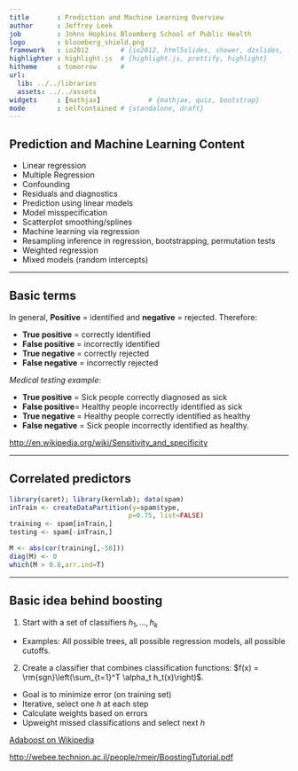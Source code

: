 ```yaml
---
title       : Prediction and Machine Learning Overview
author      : Jeffrey Leek
job         : Johns Hopkins Bloomberg School of Public Health
logo        : bloomberg_shield.png
framework   : io2012        # {io2012, html5slides, shower, dzslides, ...}
highlighter : highlight.js  # {highlight.js, prettify, highlight}
hitheme     : tomorrow      # 
url:
  lib: ../../libraries
  assets: ../../assets
widgets     : [mathjax]            # {mathjax, quiz, bootstrap}
mode        : selfcontained # {standalone, draft}
---
```


## Prediction and Machine Learning Content

* Linear regression
* Multiple Regression
* Confounding
* Residuals and diagnostics
* Prediction using linear models
* Model misspecification
* Scatterplot smoothing/splines
* Machine learning via regression
* Resampling inference in regression, bootstrapping, permutation tests
* Weighted regression
* Mixed models (random intercepts)

---

## Basic terms

In general, __Positive__ = identified and __negative__ = rejected. Therefore:

- __True positive__ = correctly identified
- __False positive__ = incorrectly identified
- __True negative__ = correctly rejected
- __False negative__ = incorrectly rejected

_Medical testing example_:

- __True positive__ = Sick people correctly diagnosed as sick
- __False positive__= Healthy people incorrectly identified as sick
- __True negative__ = Healthy people correctly identified as healthy
- __False negative__ = Sick people incorrectly identified as healthy.

[http://en.wikipedia.org/wiki/Sensitivity_and_specificity](http://en.wikipedia.org/wiki/Sensitivity_and_specificity)

---

## Correlated predictors

```r
library(caret); library(kernlab); data(spam)
inTrain <- createDataPartition(y=spam$type,
                              p=0.75, list=FALSE)
training <- spam[inTrain,]
testing <- spam[-inTrain,]

M <- abs(cor(training[,-58]))
diag(M) <- 0
which(M > 0.8,arr.ind=T)
```

---

## Basic idea behind boosting

1. Start with a set of classifiers $h_1,\ldots,h_k$
  * Examples: All possible trees, all possible regression models, all possible cutoffs.
2. Create a classifier that combines classification functions:
$f(x) = \rm{sgn}\left(\sum_{t=1}^T \alpha_t h_t(x)\right)$.
  * Goal is to minimize error (on training set)
  * Iterative, select one $h$ at each step
  * Calculate weights based on errors
  * Upweight missed classifications and select next $h$
  
[Adaboost on Wikipedia](http://en.wikipedia.org/wiki/AdaBoost)

[http://webee.technion.ac.il/people/rmeir/BoostingTutorial.pdf](http://webee.technion.ac.il/people/rmeir/BoostingTutorial.pdf)


